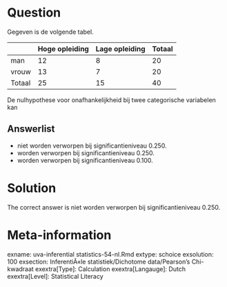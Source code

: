 Question
========

Gegeven is de volgende tabel.

| |Hoge opleiding|Lage opleiding|Totaal
|-|-|-|-|
man|12|8|20
vrouw|13|7|20
Totaal|25|15|40

De nulhypothese voor onafhankelijkheid bij twee categorische variabelen kan 

Answerlist
----------
* niet worden verworpen bij significantieniveau 0.250.
* worden verworpen bij significantieniveau 0.250.
* worden verworpen bij significantieniveau 0.100.

Solution
========

The correct answer is  niet worden verworpen bij significantieniveau 0.250. 

Meta-information
================
exname: uva-inferential statistics-54-nl.Rmd 
extype: schoice 
exsolution: 100 
exsection: InferentiÃ«le statistiek/Dichotome data/Pearson's Chi-kwadraat
exextra[Type]: Calculation
exextra[Langauge]: Dutch 
exextra[Level]: Statistical Literacy
